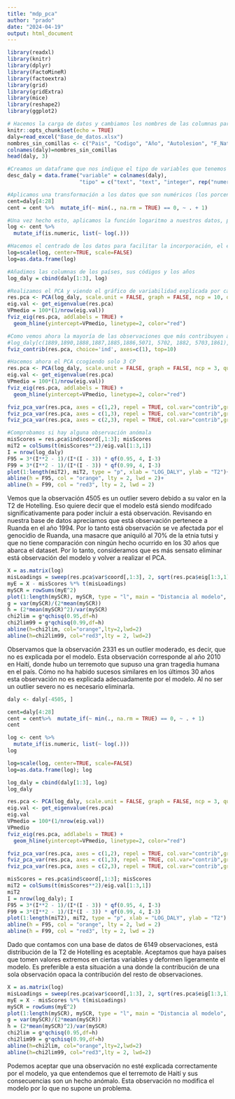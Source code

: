 ---
title: "mdp_pca"
author: "prado"
date: "2024-04-19"
output: html_document
---

```{r setup, include=FALSE}
library(readxl)
library(knitr)
library(dplyr)
library(FactoMineR)
library(factoextra)
library(grid)
library(gridExtra)
library(mice)
library(reshape2)
library(ggplot2)
```


```{r Carga Datos, include=FALSE}
# Hacemos la carga de datos y cambiamos los nombres de las columnas para poder identificarlas mejor a la hora de hacer los análisis.
knitr::opts_chunk$set(echo = TRUE)
daly=read_excel("Base_de_datos.xlsx")
nombres_sin_comillas <- c("Pais", "Codigo", "Año", "Autolesion", "F_Naturaleza", "Conflictos", "Vio_IntPer", "Enf_Tropicales", "Consumo_sustancias", "Enf_cutanea", "Inf_Entericas", "Diabetes", "Enf_cardiovasculares", "Enf_digestivas", "Def_Nutricion", "Inf_Respiratorias", "Des_Neonatales", "Enf_Resp_Cronicas", "Otras_Enf", "Des_Maternos", "Les_NoInt", "Des_MuscEsc", "Neoplasmas", "Des_mentales", "Des_Neuro", "ETS", "Les_Transporte", "Enf_OrgSens")
colnames(daly)=nombres_sin_comillas
head(daly, 3)
```



```{r Descripción Daly}
#Creamos un dataframe que nos indique el tipo de variables que tenemos en la base de datos.
desc_daly = data.frame("variable" = colnames(daly),
                       "tipo" = c("text", "text", "integer", rep("numerical", 25)), stringsAsFactors = FALSE)
```


```{r Arreglo Datos}
#Aplicamos una transformación a los datos que son numéricos (los porcentajes de DALY por enfermedad) y le sumamos 1 a los valores que sean 0 para poder aplicar el logaritmo
cent=daly[4:28]
cent = cent %>%  mutate_if(~ min(., na.rm = TRUE) == 0, ~ . + 1)
```

```{r Log Datos}
#Una vez hecho esto, aplicamos la función logaritmo a nuestros datos, porque tiene asimetría
log <- cent %>%
  mutate_if(is.numeric, list(~ log(.)))
```


```{r Datos Centrados}
#Hacemos el centrado de los datos para facilitar la incorporación, el escalado no es necesario porque las variables están medidas en las mismas unidades.
log=scale(log, center=TRUE, scale=FALSE)
log=as.data.frame(log)
```
```{r Datos Preparados}
#Añadimos las columnas de los países, sus códigos y los años
log_daly = cbind(daly[1:3], log)
```



```{r}
#Realizamos el PCA y viendo el gráfico de variabilidad explicada por cada componente resolvemos con coger 3 componentes principales.
res.pca <- PCA(log_daly, scale.unit = FALSE, graph = FALSE, ncp = 10, quali.sup=c(1,2,3))
eig.val <- get_eigenvalue(res.pca)
VPmedio = 100*(1/nrow(eig.val))
fviz_eig(res.pca, addlabels = TRUE) +
  geom_hline(yintercept=VPmedio, linetype=2, color="red")
```

```{r Contribución Individuos}
#Como vemos ahora la mayoría de las observaciones que más contribuyen a la primera componente son de Finlandia filas de [1861-1890] (por tener un valor muy negativo) y paises subdesarollados como Sudán del Sur y Uganda (que tienen valores muy altos)
#log_daly[c(1889,1890,1888,1887,1885,1886,5071, 5702, 1882, 5703,1861),]
fviz_contrib(res.pca, choice='ind', axes=c(1), top=10)
```
```{r PCA 3 comp}
#Hacemos ahora el PCA ccogiendo solo 3 CP
res.pca <- PCA(log_daly, scale.unit = FALSE, graph = FALSE, ncp = 3, quali.sup=c(1,2,3))
eig.val <- get_eigenvalue(res.pca)
VPmedio = 100*(1/nrow(eig.val))
fviz_eig(res.pca, addlabels = TRUE) +
  geom_hline(yintercept=VPmedio, linetype=2, color="red")
```


```{r}
fviz_pca_var(res.pca, axes = c(1,2), repel = TRUE, col.var="contrib",gradient.cols = c("#00AFBB","#E7B800","#FC4E07"))
fviz_pca_var(res.pca, axes = c(1,3), repel = TRUE, col.var="contrib",gradient.cols = c("#00AFBB","#E7B800","#FC4E07"))
fviz_pca_var(res.pca, axes = c(2,3), repel = TRUE, col.var="contrib",gradient.cols = c("#00AFBB","#E7B800","#FC4E07"))
```

```{r Detección Anómalos 1}
#Comprobamos si hay alguna observación anómala 
misScores = res.pca$ind$coord[,1:3]; misScores
miT2 = colSums(t(misScores**2)/eig.val[1:3,1])
I = nrow(log_daly)
F95 = 3*(I**2 - 1)/(I*(I - 3)) * qf(0.95, 4, I-3)
F99 = 3*(I**2 - 1)/(I*(I - 3)) * qf(0.99, 4, I-3)
plot(1:length(miT2), miT2, type = "p", xlab = "LOG_DALY", ylab = "T2")+
abline(h = F95, col = "orange", lty = 2, lwd = 2)+
abline(h = F99, col = "red3", lty = 2, lwd = 2)
```
Vemos que la observación 4505 es un outlier severo debido a su valor en la T2 de Hotelling. Eso quiere decir que el modelo está siendo modifcado significativamente para poder incluir a está observación. Revisando en nuestra base de datos apreciamos que está observación pertenece a Ruanda en el año 1994. Por lo tanto está observación se ve afectada por el genocidio de Ruanda, una masacre que aniquiló al 70% de la etnia tutsi y que no tiene comparación con ningún hecho ocurrido en los 30 años que abarca el dataset. Por lo tanto, consideramos que es más sensato eliminar está observación del modelo y volver a realizar el PCA.
```{r}
X = as.matrix(log)
misLoadings = sweep(res.pca$var$coord[,1:3], 2, sqrt(res.pca$eig[1:3,1]),FUN ="/")
myE = X - misScores %*% t(misLoadings)
mySCR = rowSums(myE^2)
plot(1:length(mySCR), mySCR, type = "l", main = "Distancia al modelo", ylab = "SCR", xlab = "Daly")
g = var(mySCR)/(2*mean(mySCR))
h = (2*mean(mySCR)^2)/var(mySCR)
chi2lim = g*qchisq(0.95,df=h)
chi2lim99 = g*qchisq(0.99,df=h)
abline(h=chi2lim, col="orange",lty=2,lwd=2)
abline(h=chi2lim99, col="red3",lty = 2, lwd=2)
```
Observamos que la observación 2331 es un outlier moderado, es decir, que no es explicada por el modelo. Esta observación corresponde al año 2010 en Haití, donde hubo un terremoto que supuso una gran tragedia humana en el país. Cómo no ha habido sucesos similares en los últimos 30 años esta observación no es explicada adecuadamente por el modelo. Al no ser un outlier severo no es necesario eliminarla.


```{r}
daly <- daly[-4505, ]
```

```{r}
cent=daly[4:28]
cent = cent%>%  mutate_if(~ min(., na.rm = TRUE) == 0, ~ . + 1)
cent
```
```{r}
log <- cent %>%
  mutate_if(is.numeric, list(~ log(.)))
log
```
```{r}
log=scale(log, center=TRUE, scale=FALSE)
log=as.data.frame(log); log
```

```{r}
log_daly = cbind(daly[1:3], log)
log_daly
```

```{r}
res.pca <- PCA(log_daly, scale.unit = FALSE, graph = FALSE, ncp = 3, quali.sup=c(1,2,3))
eig.val <- get_eigenvalue(res.pca)
eig.val
VPmedio = 100*(1/nrow(eig.val))
VPmedio
fviz_eig(res.pca, addlabels = TRUE) +
  geom_hline(yintercept=VPmedio, linetype=2, color="red")
```
```{r}
fviz_pca_var(res.pca, axes = c(1,2), repel = TRUE, col.var="contrib",gradient.cols = c("#00AFBB","#E7B800","#FC4E07"))
fviz_pca_var(res.pca, axes = c(1,3), repel = TRUE, col.var="contrib",gradient.cols = c("#00AFBB","#E7B800","#FC4E07"))
fviz_pca_var(res.pca, axes = c(2,3), repel = TRUE, col.var="contrib",gradient.cols = c("#00AFBB","#E7B800","#FC4E07"))
```
```{r}
misScores = res.pca$ind$coord[,1:3]; misScores
miT2 = colSums(t(misScores**2)/eig.val[1:3,1])
miT2
I = nrow(log_daly); I 
F95 = 3*(I**2 - 1)/(I*(I - 3)) * qf(0.95, 4, I-3)
F99 = 3*(I**2 - 1)/(I*(I - 3)) * qf(0.99, 4, I-3)
plot(1:length(miT2), miT2, type = "p", xlab = "LOG_DALY", ylab = "T2")
abline(h = F95, col = "orange", lty = 2, lwd = 2)
abline(h = F99, col = "red3", lty = 2, lwd = 2)
```
Dado que contamos con una base de datos de 6149 observaciones, está distribución de la T2 de Hotelling es aceptable. Aceptamos que haya países que tomen valores extremos en ciertas variables y deformen ligeramente el modelo. Es preferible a esta situación a una donde la contribución de una sola observación opaca la contribución del resto de observaciones. 
```{r}
X = as.matrix(log)
misLoadings = sweep(res.pca$var$coord[,1:3], 2, sqrt(res.pca$eig[1:3,1]),FUN ="/")
myE = X - misScores %*% t(misLoadings)
mySCR = rowSums(myE^2)
plot(1:length(mySCR), mySCR, type = "l", main = "Distancia al modelo", ylab = "SCR", xlab = "Daly")
g = var(mySCR)/(2*mean(mySCR))
h = (2*mean(mySCR)^2)/var(mySCR)
chi2lim = g*qchisq(0.95,df=h)
chi2lim99 = g*qchisq(0.99,df=h)
abline(h=chi2lim, col="orange",lty=2,lwd=2)
abline(h=chi2lim99, col="red3",lty = 2, lwd=2)
```

Podemos aceptar que una observación no esté explicada correctamente por el modelo, ya que entendemos que el terremoto de Haití y sus consecuencias son un hecho anómalo. Esta observación no modifica el modelo por lo que no supone un problema.